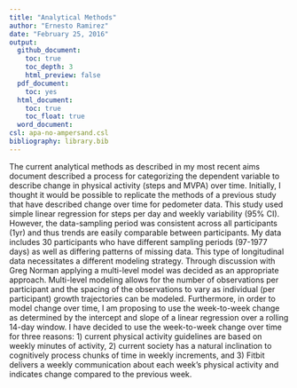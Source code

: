 ```yaml
---
title: "Analytical Methods"
author: "Ernesto Ramirez"
date: "February 25, 2016"
output:
  github_document:
    toc: true
    toc_depth: 3
    html_preview: false
  pdf_document:
    toc: yes
  html_document:
    toc: true
    toc_float: true
  word_document:
csl: apa-no-ampersand.csl
bibliography: library.bib
---
```


The current analytical methods as described in my most recent aims document described a process for categorizing the dependent variable to describe change in physical activity (steps and MVPA) over time. Initially, I thought it would be possible to replicate the methods of a previous study that have described change over time for pedometer data. This study used simple linear regression for steps per day and weekly variability (95% CI). However, the data-sampling period was consistent across all participants (1yr) and thus trends are easily comparable between participants. My data includes 30 participants who have different sampling periods (97-1977 days) as well as differing patterns of missing data. This type of longitudinal data necessitates a different modeling strategy. Through discussion with Greg Norman applying a multi-level model was decided as an appropriate approach. Multi-level modeling allows for the number of observations per participant and the spacing of the observations to vary as individual (per participant) growth trajectories can be modeled. Furthermore, in order to model change over time, I am proposing to use the week-to-week change as determined by the intercept and slope of a linear regression over a rolling 14-day window. I have decided to use the week-to-week change over time for three reasons: 1) current physical activity guidelines are based on weekly minutes of activity, 2) current society has a natural inclination to cognitively process chunks of time in weekly increments, and 3) Fitbit delivers a weekly communication about each week's physical activity and indicates change compared to the previous week.
